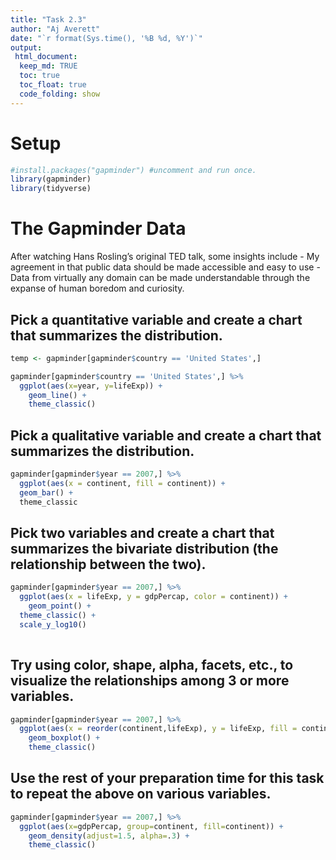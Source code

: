```yaml
---
title: "Task 2.3"
author: "Aj Averett"
date: "`r format(Sys.time(), '%B %d, %Y')`"
output: 
 html_document:
  keep_md: TRUE
  toc: true
  toc_float: true
  code_folding: show
---
```


# Setup

```r
#install.packages("gapminder") #uncomment and run once. 
library(gapminder)
library(tidyverse)
```
# The Gapminder Data

After watching Hans Rosling’s original TED talk, some insights include - My agreement in that public data should be made accessible and easy to use
- Data from virtually any domain can be made understandable through the expanse of human boredom and curiosity.

## Pick a quantitative variable and create a chart that summarizes the distribution.


```r
temp <- gapminder[gapminder$country == 'United States',]

gapminder[gapminder$country == 'United States',] %>%
  ggplot(aes(x=year, y=lifeExp)) +
    geom_line() +
    theme_classic()


```


## Pick a qualitative variable and create a chart that summarizes the distribution.


```r
gapminder[gapminder$year == 2007,] %>% 
  ggplot(aes(x = continent, fill = continent)) +
  geom_bar() +
  theme_classic

```

## Pick two variables and create a chart that summarizes the bivariate distribution (the relationship between the two).


```r
gapminder[gapminder$year == 2007,] %>% 
  ggplot(aes(x = lifeExp, y = gdpPercap, color = continent)) + 
    geom_point() + 
  theme_classic() +
  scale_y_log10()
  
```

## Try using color, shape, alpha, facets, etc., to visualize the relationships among 3 or more variables.


```r

gapminder[gapminder$year == 2007,] %>%
  ggplot(aes(x = reorder(continent,lifeExp), y = lifeExp, fill = continent)) +
    geom_boxplot() +
    theme_classic()

```

## Use the rest of your preparation time for this task to repeat the above on various variables.


```r
gapminder[gapminder$year == 2007,] %>%
  ggplot(aes(x=gdpPercap, group=continent, fill=continent)) +
    geom_density(adjust=1.5, alpha=.3) +
    theme_classic()
```




  